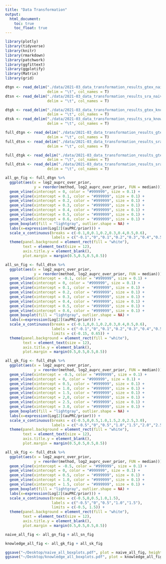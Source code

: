 ```yaml
---
title: "Data Transformation"
output: 
  html_document:
    toc: true
    toc_float: true
---
```


```r
library(plotly)
library(tidyverse)
library(knitr)
library(rmarkdown)
library(patchwork)
library(ggfittext)
library(ggplotify)
library(Matrix)
library(grid)
```

```r
dtgn <- read_delim("./data/2021-03_data_transformation_results_gtex_naive.tsv",
                   delim = "\t", col_names = T)
dtsn <- read_delim("./data/2021-03_data_transformation_results_sra_naive.tsv",
                   delim = "\t", col_names = T)

dtgk <- read_delim("./data/2021-03_data_transformation_results_gtex_knowledge.tsv",
                   delim = "\t", col_names = T)
dtsk <- read_delim("./data/2021-03_data_transformation_results_sra_knowledge.tsv",
                   delim = "\t", col_names = T)
```

```r
full_dtgn <- read_delim("./data/2021-03_data_transformation_results_gtex_naive_full_table.tsv",
                   delim = "\t", col_names = T)
full_dtsn <- read_delim("./data/2021-03_data_transformation_results_sra_naive_full_table.tsv",
                   delim = "\t", col_names = T)

full_dtgk <- read_delim("./data/2021-03_data_transformation_results_gtex_knowledge_full_table.tsv",
                   delim = "\t", col_names = T)
full_dtsk <- read_delim("./data/2021-03_data_transformation_results_sra_knowledge_full_table.tsv",
                   delim = "\t", col_names = T)
```

```r
all_gn_fig <- full_dtgn %>% 
  ggplot(aes(x = log2_auprc_over_prior, 
             y = reorder(method, log2_auprc_over_prior, FUN = median))) +
  geom_vline(xintercept = 0, color = "#999999", size = 0.1) +
  geom_vline(xintercept = 0.1, color = "#999999", size = 0.1) +
  geom_vline(xintercept = 0.2, color = "#999999", size = 0.1) +
  geom_vline(xintercept = 0.3, color = "#999999", size = 0.1) +
  geom_vline(xintercept = 0.4, color = "#999999", size = 0.1) +
  geom_vline(xintercept = 0.5, color = "#999999", size = 0.1) +
  geom_vline(xintercept = 0.6, color = "#999999", size = 0.1) +
  geom_boxplot(fill = "lightgray", outlier.shape = NA) +
  labs(x=expression(Log[2](auPRC/prior))) +
  scale_x_continuous(breaks = c(-0.1,0,0.1,0.2,0.3,0.4,0.5,0.6),
                     labels = c("-0.1","0","0.1","0.2","0.3","0.4","0.5","0.6")) +
  theme(panel.background = element_rect(fill = "white"), 
        text = element_text(size = 12),
        axis.title.y = element_blank(),
        plot.margin = margin(0.5,0.5,0.5,0.5))
```

```r
all_sn_fig <- full_dtsn %>% 
  ggplot(aes(x = log2_auprc_over_prior, 
             y = reorder(method, log2_auprc_over_prior, FUN = median))) +
  geom_vline(xintercept = -0.1, color = "#999999", size = 0.1) +
  geom_vline(xintercept = 0, color = "#999999", size = 0.1) +
  geom_vline(xintercept = 0.1, color = "#999999", size = 0.1) +
  geom_vline(xintercept = 0.2, color = "#999999", size = 0.1) +
  geom_vline(xintercept = 0.3, color = "#999999", size = 0.1) +
  geom_vline(xintercept = 0.4, color = "#999999", size = 0.1) +
  geom_vline(xintercept = 0.5, color = "#999999", size = 0.1) +
  geom_vline(xintercept = 0.6, color = "#999999", size = 0.1) +
  geom_boxplot(fill = "lightgray", outlier.shape = NA) +
  labs(x=expression(Log[2](auPRC/prior))) +
  scale_x_continuous(breaks = c(-0.1,0,0.1,0.2,0.3,0.4,0.5,0.6),
                     labels = c("-0.1","0","0.1","0.2","0.3","0.4","0.5","0.6"),
                     limits = c(-0.15, 0.65)) +
  theme(panel.background = element_rect(fill = "white"), 
        text = element_text(size = 12),
        axis.title.y = element_blank(),
        plot.margin = margin(0.5,0.5,0.5,0.5))
```

```r
all_gk_fig <- full_dtgk %>% 
  ggplot(aes(x = log2_auprc_over_prior, 
             y = reorder(method, log2_auprc_over_prior, FUN = median))) +
  geom_vline(xintercept = -0.5, color = "#999999", size = 0.1) +
  geom_vline(xintercept = 0, color = "#999999", size = 0.1) +
  geom_vline(xintercept = 0.5, color = "#999999", size = 0.1) +
  geom_vline(xintercept = 1.0, color = "#999999", size = 0.1) +
  geom_vline(xintercept = 1.5, color = "#999999", size = 0.1) +
  geom_vline(xintercept = 2,0, color = "#999999", size = 0.1) +
  geom_vline(xintercept = 2.5, color = "#999999", size = 0.1) +
  geom_vline(xintercept = 3.0, color = "#999999", size = 0.1) +
  geom_boxplot(fill = "lightgray", outlier.shape = NA) +
  labs(x=expression(Log[2](auPRC/prior))) +
  scale_x_continuous(breaks = c(-0.5,0,0.5,1.0,1.5,2.0,2.5,3.0),
                     labels = c("-0.5","0","0.5","1.0","1.5","2.0","2.5","3.0")) +
  theme(panel.background = element_rect(fill = "white"), 
        text = element_text(size = 12),
        axis.title.y = element_blank(),
        plot.margin = margin(0.5,0.5,0.5,0.5))
```

```r
all_sk_fig <- full_dtsk %>% 
  ggplot(aes(x = log2_auprc_over_prior, 
             y = reorder(method, log2_auprc_over_prior, FUN = median))) +
  geom_vline(xintercept = -0.5, color = "#999999", size = 0.1) +
  geom_vline(xintercept = 0, color = "#999999", size = 0.1) +
  geom_vline(xintercept = 0.5, color = "#999999", size = 0.1) +
  geom_vline(xintercept = 1.0, color = "#999999", size = 0.1) +
  geom_vline(xintercept = 1.5, color = "#999999", size = 0.1) +
  geom_boxplot(fill = "lightgray", outlier.shape = NA) +
  labs(x=expression(Log[2](auPRC/prior))) +
  scale_x_continuous(breaks = c(-0.5,0,0.5,1.0,1.5),
                     labels = c("-0.5","0","0.5","1.0","1.5"),
                     limits = c(-0.5, 1.5)) +
  theme(panel.background = element_rect(fill = "white"), 
        text = element_text(size = 12),
        axis.title.y = element_blank(),
        plot.margin = margin(0.5,0.5,0.5,0.5))
```

```r
naive_all_fig <- all_gn_fig + all_sn_fig 
```

```r
knowledge_all_fig <- all_gk_fig + all_sk_fig 
```

```r
ggsave("~/Desktop/naive_all_boxplots.pdf", plot = naive_all_fig, height = 6, width = 10)
ggsave("~/Desktop/knowledge_all_boxplots.pdf", plot = knowledge_all_fig, height = 6, width = 10)
```


